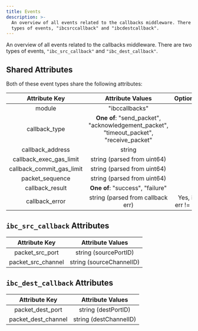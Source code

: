 ```yaml
---
title: Events
description: >-
  An overview of all events related to the callbacks middleware. There are two
  types of events, "ibcsrccallback" and "ibcdestcallback".
---
```

An overview of all events related to the callbacks middleware. There are two types of events, `"ibc_src_callback"` and `"ibc_dest_callback"`.

## Shared Attributes

Both of these event types share the following attributes:

|       **Attribute Key**      |                                     **Attribute Values**                                    |    **Optional**    |
| :--------------------------: | :-----------------------------------------------------------------------------------------: | :----------------: |
|            module            |                                        "ibccallbacks"                                       |                    |
|        callback\_type        | **One of**: "send\_packet", "acknowledgement\_packet", "timeout\_packet", "receive\_packet" |                    |
|       callback\_address      |                                            string                                           |                    |
|  callback\_exec\_gas\_limit  |                                 string (parsed from uint64)                                 |                    |
| callback\_commit\_gas\_limit |                                 string (parsed from uint64)                                 |                    |
|       packet\_sequence       |                                 string (parsed from uint64)                                 |                    |
|       callback\_result       |                               **One of**: "success", "failure"                              |                    |
|        callback\_error       |                              string (parsed from callback err)                              | Yes, if err != nil |

## `ibc_src_callback` Attributes

|   **Attribute Key**  |   **Attribute Values**   |
| :------------------: | :----------------------: |
|   packet\_src\_port  |   string (sourcePortID)  |
| packet\_src\_channel | string (sourceChannelID) |

## `ibc_dest_callback` Attributes

|   **Attribute Key**   |  **Attribute Values**  |
| :-------------------: | :--------------------: |
|   packet\_dest\_port  |   string (destPortID)  |
| packet\_dest\_channel | string (destChannelID) |
